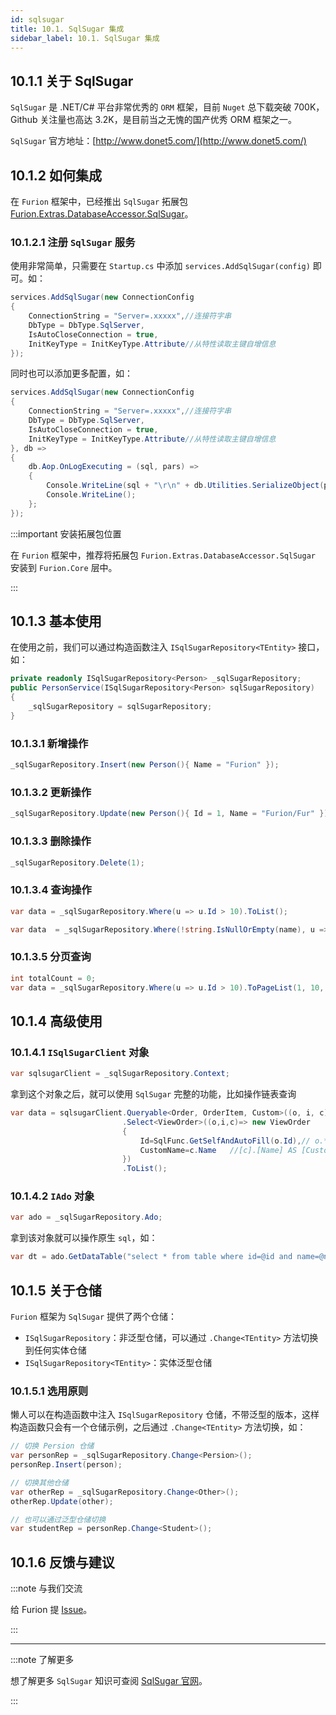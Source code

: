 ```yaml
---
id: sqlsugar
title: 10.1. SqlSugar 集成
sidebar_label: 10.1. SqlSugar 集成
---
```


## 10.1.1 关于 SqlSugar

`SqlSugar` 是 .NET/C# 平台非常优秀的 `ORM` 框架，目前 `Nuget` 总下载突破 700K，Github 关注量也高达 3.2K，是目前当之无愧的国产优秀 ORM 框架之一。

`SqlSugar` 官方地址：[http://www.donet5.com/](http://www.donet5.com/)

## 10.1.2 如何集成

在 `Furion` 框架中，已经推出 `SqlSugar` 拓展包 [Furion.Extras.DatabaseAccessor.SqlSugar](https://www.nuget.org/packages/Furion.Extras.DatabaseAccessor.SqlSugar)。

### 10.1.2.1 注册 `SqlSugar` 服务

使用非常简单，只需要在 `Startup.cs` 中添加 `services.AddSqlSugar(config)` 即可。如：

```cs
services.AddSqlSugar(new ConnectionConfig
{
    ConnectionString = "Server=.xxxxx",//连接符字串
    DbType = DbType.SqlServer,
    IsAutoCloseConnection = true,
    InitKeyType = InitKeyType.Attribute//从特性读取主键自增信息
});
```

同时也可以添加更多配置，如：

```cs
services.AddSqlSugar(new ConnectionConfig
{
    ConnectionString = "Server=.xxxxx",//连接符字串
    DbType = DbType.SqlServer,
    IsAutoCloseConnection = true,
    InitKeyType = InitKeyType.Attribute//从特性读取主键自增信息
}, db =>
{
    db.Aop.OnLogExecuting = (sql, pars) =>
    {
        Console.WriteLine(sql + "\r\n" + db.Utilities.SerializeObject(pars.ToDictionary(it => it.ParameterName, it => it.Value)));
        Console.WriteLine();
    };
});
```

:::important 安装拓展包位置

在 `Furion` 框架中，推荐将拓展包 `Furion.Extras.DatabaseAccessor.SqlSugar` 安装到 `Furion.Core` 层中。

:::

## 10.1.3 基本使用

在使用之前，我们可以通过构造函数注入 `ISqlSugarRepository<TEntity>` 接口，如：

```cs
private readonly ISqlSugarRepository<Person> _sqlSugarRepository;
public PersonService(ISqlSugarRepository<Person> sqlSugarRepository)
{
    _sqlSugarRepository = sqlSugarRepository;
}
```

### 10.1.3.1 新增操作

```cs
_sqlSugarRepository.Insert(new Person(){ Name = "Furion" });
```

### 10.1.3.2 更新操作

```cs
_sqlSugarRepository.Update(new Person(){ Id = 1, Name = "Furion/Fur" });
```

### 10.1.3.3 删除操作

```cs
_sqlSugarRepository.Delete(1);
```

### 10.1.3.4 查询操作

```cs
var data = _sqlSugarRepository.Where(u => u.Id > 10).ToList();

var data  = _sqlSugarRepository.Where(!string.IsNullOrEmpty(name), u => u.Name.Contains(name)).ToList();
```

### 10.1.3.5 分页查询

```cs
int totalCount = 0;
var data = _sqlSugarRepository.Where(u => u.Id > 10).ToPageList(1, 10, ref totalCount);
```

## 10.1.4 高级使用

### 10.1.4.1 `ISqlSugarClient` 对象

```cs
var sqlsugarClient = _sqlSugarRepository.Context;
```

拿到这个对象之后，就可以使用 `SqlSugar` 完整的功能，比如操作链表查询

```cs
var data = sqlsugarClient.Queryable<Order, OrderItem, Custom>((o, i, c) => o.Id == i.OrderId&&c.Id == o.CustomId)
                         .Select<ViewOrder>((o,i,c)=> new ViewOrder
                         {
                             Id=SqlFunc.GetSelfAndAutoFill(o.Id),// o.*
                             CustomName=c.Name   //[c].[Name] AS [CustomName]
                         })
                         .ToList();
```

### 10.1.4.2 `IAdo` 对象

```cs
var ado = _sqlSugarRepository.Ado;
```

拿到该对象就可以操作原生 `sql`，如：

```cs
var dt = ado.GetDataTable("select * from table where id=@id and name=@name",new{id=1,name=2});
```

## 10.1.5 关于仓储

`Furion` 框架为 `SqlSugar` 提供了两个仓储：

- `ISqlSugarRepository`：非泛型仓储，可以通过 `.Change<TEntity>` 方法切换到任何实体仓储
- `ISqlSugarRepository<TEntity>`：实体泛型仓储

### 10.1.5.1 选用原则

懒人可以在构造函数中注入 `ISqlSugarRepository` 仓储，不带泛型的版本，这样构造函数只会有一个仓储示例，之后通过 `.Change<TEntity>` 方法切换，如：

```cs
// 切换 Persion 仓储
var personRep = _sqlSugarRepository.Change<Persion>();
personRep.Insert(person);

// 切换其他仓储
var otherRep = _sqlSugarRepository.Change<Other>();
otherRep.Update(other);

// 也可以通过泛型仓储切换
var studentRep = personRep.Change<Student>();
```

## 10.1.6 反馈与建议

:::note 与我们交流

给 Furion 提 [Issue](https://gitee.com/monksoul/Furion/issues/new?issue)。

:::

---

:::note 了解更多

想了解更多 `SqlSugar` 知识可查阅 [SqlSugar 官网](http://donet5.com/)。

:::
